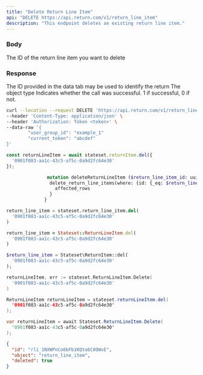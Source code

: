 ```yaml
---
title: "Delete Return Line Item"
api: "DELETE https://api.return.com/v1/return_line_item"
description: "This endpoint deletes an existing return line item."
---
```


### Body

<ParamField body="id" type="string">
  The ID of the return line item you want to delete
</ParamField>

### Response

<ResponseField name="id" type="string">
  The ID provided in the data tab may be used to identify the return
</ResponseField>

<ResponseField name="object" type="string">
  The object type
</ResponseField>

<ResponseField name="success" type="number">
  Indicates whether the call was successful. 1 if successful, 0 if not.
</ResponseField>

<RequestExample>

```bash cURL
curl --location --request DELETE 'https://api.return.com/v1/return_line_item' \
--header 'Content-Type: application/json' \
--header 'Authorization: Token <token>' \
--data-raw '{
		"user_group_id": "example_1"
		"current_token": "abcdef"
}'
```

```js Node.js
const returnLineItem = await stateset.returnItem.del({
  '0901f083-aa1c-43c5-af5c-0a9d2fc64e30'
});

```

```graphQL GraphQL
               mutation deleteReturnLineItem ($return_line_item_id: uuid!) {
                delete_return_line_items(where: {id: {_eq: $return_line_item_id}}) {
                  affected_rows
                }
              }
```

```python Python
return_line_item = stateset.return_line_item.del(
  '0901f083-aa1c-43c5-af5c-0a9d2fc64e30'
)

```

```ruby Ruby
return_line_item = Stateset::ReturnLineItem.del(
  '0901f083-aa1c-43c5-af5c-0a9d2fc64e30'
)

```

```php PHP
$return_line_item = Stateset\ReturnItem::del(
  '0901f083-aa1c-43c5-af5c-0a9d2fc64e30'
);

```

```go Golang
returnLineItem, err := stateset.ReturnLineItem.Delete(
  '0901f083-aa1c-43c5-af5c-0a9d2fc64e30'
)

```

```java Java
ReturnLineItem returnLineItem = stateset.returnLineItem.del(
  '0901f083-aa1c-43c5-af5c-0a9d2fc64e30'
);

```

```csharp C#
var returnLineItem = await Stateset.ReturnLineItem.Delete(
  '0901f083-aa1c-43c5-af5c-0a9d2fc64e30'
);

```

</RequestExample>

<ResponseExample>

```json Response
{
  "id": "rli_1NXWPnCo6bFb1KQto6C8OWvE",
  "object": "return_line_item",
  "deleted": true
}

```

</ResponseExample>
